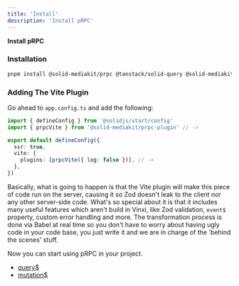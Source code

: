 ```yaml
---
title: 'Install'
description: 'Install pRPC'
---
```


**Install pRPC**

### Installation

```bash
pnpm install @solid-mediakit/prpc @tanstack/solid-query @solid-mediakit/prpc-plugin
```

### Adding The Vite Plugin

Go ahead to `app.config.ts` and add the following:

```ts
import { defineConfig } from '@solidjs/start/config'
import { prpcVite } from '@solid-mediakit/prpc-plugin' // ->

export default defineConfig({
  ssr: true,
  vite: {
    plugins: [prpcVite({ log: false })], // ->
  },
})
```

Basically, what is going to happen is that the Vite plugin will make this piece of code run on the server, causing it so Zod doesn't leak to the client nor any other server-side code. What's so special about it is that it includes many useful features which aren't build in Vinxi, like Zod validation, `event$` property, custom error handling and more. The transformation process is done via Babel at real time so you don't have to worry about having ugly code in your code base, you just write it and we are in charge of the 'behind the scenes' stuff.

Now you can start using pRPC in your project.

- [query$](/prpc/query)
- [mutation$](/prpc/mutation)
